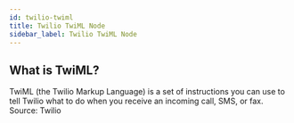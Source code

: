 ```yaml
---
id: twilio-twiml
title: Twilio TwiML Node
sidebar_label: Twilio TwiML Node
---
```


## What is TwiML?
TwiML (the Twilio Markup Language) is a set of instructions you can use to tell Twilio what to do when you receive an incoming call, SMS, or fax.
Source: Twilio